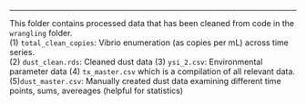 ---

This folder contains processed data that has been cleaned from code in the `wrangling` folder.\
(1) `total_clean_copies`: Vibrio enumeration (as copies per mL) across time series.\
(2) `dust_clean.rds`: Cleaned dust data
(3) `ysi_2.csv`: Environmental parameter data
(4) `tx_master.csv` which is a compilation of all relevant data. 
(5)`dust_master.csv`: Manually created dust data examining different time points, sums, avereages (helpful for statistics)
